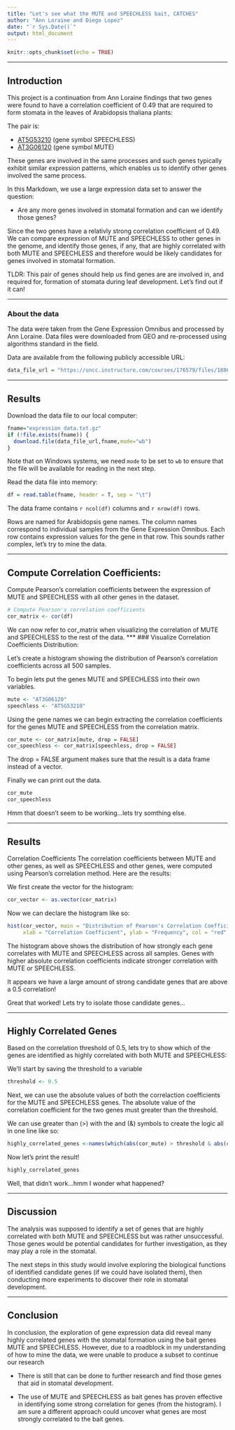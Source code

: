 ```yaml
---
title: "Let's see what the MUTE and SPEECHLESS bait, CATCHES"
author: "Ann Loraine and Diego Lopez"
date: "`r Sys.Date()`"
output: html_document
---
```


```r
knitr::opts_chunk$set(echo = TRUE)
```

* * *

## Introduction

This project is a continuation from Ann Loraine findings that two genes were found to have a correlation coefficient of 0.49 that are required to form stomata in the leaves of Arabidopsis thaliana plants:

The pair is:

* [AT5G53210](https://www.arabidopsis.org/servlets/TairObject?name=AT5G53210&type=locus) (gene symbol SPEECHLESS)
* [AT3G06120](https://www.arabidopsis.org/servlets/TairObject?name=AT3G06120&type=locus) (gene symbol MUTE)

These genes are involved in the same processes and such genes typically exhibit similar expression patterns, which enables us to identify other genes involved the same process. 

In this Markdown, we use a large expression data set to answer the question:

* Are any more genes involved in stomatal formation and can we identify those genes? 

Since the two genes have a relativly strong correlation coefficient of 0.49. We can compare expression of MUTE and SPEECHLESS to other genes in the genome, and identify those genes, if any, that are highly correlated with both MUTE and SPEECHLESS and therefore would be likely candidates for genes involved in stomatal formation.

TLDR: This pair of genes should help us find genes are are involved in, and required for, formation of stomata during leaf development. Let's find out if it can!

* * *

### About the data

The data were taken from the Gene Expression Omnibus and processed by Ann Loraine. Data files were downloaded from GEO and re-processed using algorithms standard in the field. 

Data are available from the following publicly accessible URL:

```r
data_file_url = "https://uncc.instructure.com/courses/176579/files/18867927/download"
```

* * *

## Results

Download the data file to our local computer:

```r
fname="expression_data.txt.gz"
if (!file.exists(fname)) {
  download.file(data_file_url,fname,mode="wb")
}
```

Note that on Windows systems, we need `mode` to be set to `wb` to ensure that the file will be available for reading in the next step.

Read the data file into memory:

```r
df = read.table(fname, header = T, sep = "\t")
```

The data frame contains `r ncol(df)` columns and `r nrow(df)` rows. 

Rows are named for Arabidopsis gene names. The column names correspond to individual samples from the Gene Expression Omnibus. Each row contains expression values for the gene in that row. 
This sounds rather complex, let's try to mine the data. 

***

## Compute Correlation Coefficients:
Compute Pearson's correlation coefficients between the expression of MUTE and SPEECHLESS with all other genes in the dataset.
```r
# Compute Pearson's correlation coefficients
cor_matrix <- cor(df)
```
We can now refer to cor_matrix when visualizing the correlation of MUTE and SPEECHLESS to the rest of the data.
***
### Visualize Correlation Coefficients Distribution:

Let's create a histogram showing the distribution of Pearson's correlation coefficients across all 500 samples.

To begin lets put the genes MUTE and SPEECHLESS into their own variables.

```r
mute <- "AT3G06120"  
speechless <- "AT5G53210"  
```

Using the gene names we can begin extracting the correlation coefficients for the genes MUTE and SPEECHLESS from the correlation matrix.

```r
cor_mute <- cor_matrix[mute, drop = FALSE]
cor_speechless <- cor_matrix[speechless, drop = FALSE]
```
The drop = FALSE argument makes sure that the result is a data frame instead of a vector.

Finally we can print out the data.

```r
cor_mute
cor_speechless
```

Hmm that doesn't seem to be working...lets try somthing else. 

***
## Results
Correlation Coefficients
The correlation coefficients between MUTE and other genes, as well as SPEECHLESS and other genes, were computed using Pearson's correlation method. Here are the results:

We first create the vector for the histogram:
```r
cor_vector <- as.vector(cor_matrix)
```

Now we can declare the histogram like so:
```r
hist(cor_vector, main = "Distribution of Pearson's Correlation Coefficients",
     xlab = "Correlation Coefficient", ylab = "Frequency", col = "red", border = "black", breaks = 40)
```

The histogram above shows the distribution of how strongly each gene correlates with MUTE and SPEECHLESS across all samples. Genes with higher absolute correlation coefficients indicate stronger correlation with MUTE or SPEECHLESS.

It appears we have a large amount of strong candidate genes that are above a 0.5 correlation! 

Great that worked! Lets try to isolate those candidate genes...

***
## Highly Correlated Genes
Based on the correlation threshold of 0.5, lets try to show which of the genes are identified as highly correlated with both MUTE and SPEECHLESS:

We'll start by saving the threshold to a variable
```r
threshold <- 0.5
```

Next, we can use the absolute values of both the correlaction coefficients for the MUTE and SPEECHLESS genes. The absolute value of the correlation coefficient for the two genes must greater than the threshold. 

We can use greater than (>) with the and (&) symbols to create the logic all in one line like so:

```r
highly_correlated_genes <-names(which(abs(cor_mute) > threshold & abs(cor_speechless) > threshold))
```

Now let's print the result!

```r
highly_correlated_genes
```

Well, that didn't work...hmm I wonder what happened?

***
## Discussion
The analysis was supposed to identify a set of genes that are highly correlated with both MUTE and SPEECHLESS but was rather unsuccessful. Those genes would be potential candidates for further investigation, as they may play a role in the stomatal.

The next steps in this study would involve exploring the biological functions of identified candidate genes (if we could have isolated them), then conducting more experiments to discover their role in stomatal development.

***
## Conclusion
In conclusion, the exploration of gene expression data did reveal many highly correlated genes with the stomatal formation using the bait genes MUTE and SPEECHLESS. However, due to a roadblock in my understanding of how to mine the data, we were unable to produce a subset to continue our research

* There is still that can be done to further research and find those genes that aid in stomatal development.

* The use of MUTE and SPEECHLESS as bait genes has proven effective in identifying some strong correlation for genes (from the histogram). I am sure a different approach could uncover what genes are most strongly correlated to the bait genes. 
